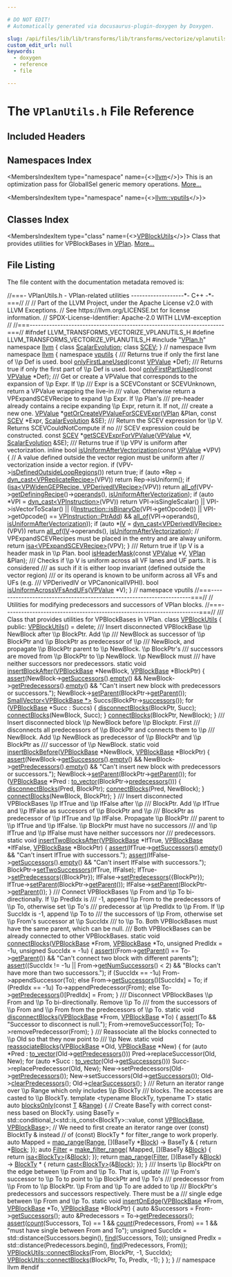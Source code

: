 ```yaml
---

# DO NOT EDIT!
# Automatically generated via docusaurus-plugin-doxygen by Doxygen.

slug: /api/files/lib/lib/transforms/lib/transforms/vectorize/vplanutils-h
custom_edit_url: null
keywords:
  - doxygen
  - reference
  - file

---
```





# The `VPlanUtils.h` File Reference

<DoxygenPage pluginConfig={pluginConfig}>



## Included Headers

<IncludesList>
<IncludesListItem
  filePath="VPlan.h"
  permalink="/docs/api/files/lib/lib/transforms/lib/transforms/vectorize/vplan-h"
  isLocal="true" />
</IncludesList>

## Namespaces Index

<MembersIndex>

<MembersIndexItem
  type="namespace"
  name={<><a href="/docs/api/namespaces/llvm">llvm</a></>}>
This is an optimization pass for GlobalISel generic memory operations. <a href="/docs/api/namespaces/llvm/#details">More...</a>
</MembersIndexItem>

<MembersIndexItem
  type="namespace"
  name={<><a href="/docs/api/namespaces/llvm/vputils">llvm::vputils</a></>}>
</MembersIndexItem>

</MembersIndex>

## Classes Index

<MembersIndex>

<MembersIndexItem
  type="class"
  name={<><a href="/docs/api/classes/llvm/vpblockutils">VPBlockUtils</a></>}>
Class that provides utilities for VPBlockBases in <a href="/docs/api/classes/llvm/vplan">VPlan</a>. <a href="/docs/api/classes/llvm/vpblockutils/#details">More...</a>
</MembersIndexItem>

</MembersIndex>


## File Listing

The file content with the documentation metadata removed is:

<ProgramListing>

<Link id="l00001" /><CodeLine lineNumber="1"><span class="doxyHighlightComment">//===- VPlanUtils.h - VPlan-related utilities -------------------&#42;- C++ -&#42;-===//</span></CodeLine>
<Link id="l00002" /><CodeLine lineNumber="2"><span class="doxyHighlightComment">//</span></CodeLine>
<Link id="l00003" /><CodeLine lineNumber="3"><span class="doxyHighlightComment">// Part of the LLVM Project, under the Apache License v2.0 with LLVM Exceptions.</span></CodeLine>
<Link id="l00004" /><CodeLine lineNumber="4"><span class="doxyHighlightComment">// See https://llvm.org/LICENSE.txt for license information.</span></CodeLine>
<Link id="l00005" /><CodeLine lineNumber="5"><span class="doxyHighlightComment">// SPDX-License-Identifier: Apache-2.0 WITH LLVM-exception</span></CodeLine>
<Link id="l00006" /><CodeLine lineNumber="6"><span class="doxyHighlightComment">//</span></CodeLine>
<Link id="l00007" /><CodeLine lineNumber="7"><span class="doxyHighlightComment">//===----------------------------------------------------------------------===//</span></CodeLine>
<Link id="l00008" /><CodeLine lineNumber="8"></CodeLine>
<Link id="l00009" /><CodeLine lineNumber="9"><span class="doxyHighlightPreprocessor">#ifndef LLVM&#95;TRANSFORMS&#95;VECTORIZE&#95;VPLANUTILS&#95;H</span></CodeLine>
<Link id="l00010" /><CodeLine lineNumber="10"><span class="doxyHighlightPreprocessor">#define LLVM&#95;TRANSFORMS&#95;VECTORIZE&#95;VPLANUTILS&#95;H</span></CodeLine>
<Link id="l00011" /><CodeLine lineNumber="11"></CodeLine>
<Link id="l00012" /><CodeLine lineNumber="12"><span class="doxyHighlightPreprocessor">#include &quot;<a href="/docs/api/files/lib/lib/transforms/lib/transforms/vectorize/vplan-h">VPlan.h</a>&quot;</span></CodeLine>
<Link id="l00013" /><CodeLine lineNumber="13"></CodeLine>
<Link id="l00014" /><CodeLine lineNumber="14"><span class="doxyHighlightKeyword">namespace </span><span class="doxyHighlight"><a href="/docs/api/namespaces/llvm">llvm</a> &#123;</span></CodeLine>
<Link id="l00015" /><CodeLine lineNumber="15"><span class="doxyHighlightKeyword">class </span><span class="doxyHighlight"><a href="/docs/api/classes/llvm/scalarevolution">ScalarEvolution</a>;</span></CodeLine>
<Link id="l00016" /><CodeLine lineNumber="16"><span class="doxyHighlightKeyword">class </span><span class="doxyHighlight"><a href="/docs/api/classes/llvm/scev">SCEV</a>;</span></CodeLine>
<Link id="l00017" /><CodeLine lineNumber="17"><span class="doxyHighlight">&#125; </span><span class="doxyHighlightComment">// namespace llvm</span></CodeLine>
<Link id="l00018" /><CodeLine lineNumber="18"></CodeLine>
<Link id="l00019" /><CodeLine lineNumber="19"><span class="doxyHighlightKeyword">namespace </span><span class="doxyHighlight"><a href="/docs/api/namespaces/llvm">llvm</a> &#123;</span></CodeLine>
<Link id="l00020" /><CodeLine lineNumber="20"></CodeLine>
<Link id="l00021" /><CodeLine lineNumber="21" lineLink="/docs/api/namespaces/llvm/vputils"><span class="doxyHighlightKeyword">namespace </span><span class="doxyHighlight"><a href="/docs/api/namespaces/llvm/vputils">vputils</a> &#123;</span></CodeLine>
<Link id="l00022" /><CodeLine lineNumber="22"><span class="doxyHighlightComment">/// Returns true if only the first lane of \\p Def is used.</span></CodeLine>
<Link id="l00023" /><CodeLine lineNumber="23"><span class="doxyHighlightKeywordType">bool</span><span class="doxyHighlight"> <a href="/docs/api/namespaces/llvm/vputils/#a5e3c306be8d629a994f3644765421d5f">onlyFirstLaneUsed</a>(</span><span class="doxyHighlightKeyword">const</span><span class="doxyHighlight"> <a href="/docs/api/classes/llvm/vpvalue">VPValue</a> &#42;Def);</span></CodeLine>
<Link id="l00024" /><CodeLine lineNumber="24"></CodeLine>
<Link id="l00025" /><CodeLine lineNumber="25"><span class="doxyHighlightComment">/// Returns true if only the first part of \\p Def is used.</span></CodeLine>
<Link id="l00026" /><CodeLine lineNumber="26"><span class="doxyHighlightKeywordType">bool</span><span class="doxyHighlight"> <a href="/docs/api/namespaces/llvm/vputils/#a513233e0bcf9aaf36f9672eff75514ea">onlyFirstPartUsed</a>(</span><span class="doxyHighlightKeyword">const</span><span class="doxyHighlight"> <a href="/docs/api/classes/llvm/vpvalue">VPValue</a> &#42;Def);</span></CodeLine>
<Link id="l00027" /><CodeLine lineNumber="27"></CodeLine>
<Link id="l00028" /><CodeLine lineNumber="28"><span class="doxyHighlightComment">/// Get or create a VPValue that corresponds to the expansion of \\p Expr. If \\p</span></CodeLine>
<Link id="l00029" /><CodeLine lineNumber="29"><span class="doxyHighlightComment">/// Expr is a SCEVConstant or SCEVUnknown, return a VPValue wrapping the live-in</span></CodeLine>
<Link id="l00030" /><CodeLine lineNumber="30"><span class="doxyHighlightComment">/// value. Otherwise return a VPExpandSCEVRecipe to expand \\p Expr. If \\p Plan&#39;s</span></CodeLine>
<Link id="l00031" /><CodeLine lineNumber="31"><span class="doxyHighlightComment">/// pre-header already contains a recipe expanding \\p Expr, return it. If not,</span></CodeLine>
<Link id="l00032" /><CodeLine lineNumber="32"><span class="doxyHighlightComment">/// create a new one.</span></CodeLine>
<Link id="l00033" /><CodeLine lineNumber="33"><span class="doxyHighlight"><a href="/docs/api/classes/llvm/vpvalue">VPValue</a> &#42;<a href="/docs/api/namespaces/llvm/vputils/#a064976a6c7458b10c24021b7334cec2a">getOrCreateVPValueForSCEVExpr</a>(<a href="/docs/api/classes/llvm/vplan">VPlan</a> &amp;Plan, </span><span class="doxyHighlightKeyword">const</span><span class="doxyHighlight"> <a href="/docs/api/classes/llvm/scev">SCEV</a> &#42;Expr,</span></CodeLine>
<Link id="l00034" /><CodeLine lineNumber="34"><span class="doxyHighlight">                                       <a href="/docs/api/classes/llvm/scalarevolution">ScalarEvolution</a> &amp;SE);</span></CodeLine>
<Link id="l00035" /><CodeLine lineNumber="35"></CodeLine>
<Link id="l00036" /><CodeLine lineNumber="36"><span class="doxyHighlightComment">/// Return the SCEV expression for \\p V. Returns SCEVCouldNotCompute if no</span></CodeLine>
<Link id="l00037" /><CodeLine lineNumber="37"><span class="doxyHighlightComment">/// SCEV expression could be constructed.</span></CodeLine>
<Link id="l00038" /><CodeLine lineNumber="38"><span class="doxyHighlightKeyword">const</span><span class="doxyHighlight"> <a href="/docs/api/classes/llvm/scev">SCEV</a> &#42;<a href="/docs/api/namespaces/llvm/vputils/#a5999b0390c92ee4af2544fe9772454bf">getSCEVExprForVPValue</a>(<a href="/docs/api/classes/llvm/vpvalue">VPValue</a> &#42;V, <a href="/docs/api/classes/llvm/scalarevolution">ScalarEvolution</a> &amp;SE);</span></CodeLine>
<Link id="l00039" /><CodeLine lineNumber="39"></CodeLine>
<Link id="l00040" /><CodeLine lineNumber="40"><span class="doxyHighlightComment">/// Returns true if \\p VPV is uniform after vectorization.</span></CodeLine>
<Link id="l00041" /><CodeLine lineNumber="41" lineLink="/docs/api/namespaces/llvm/vputils/#a002a77cdbc23293b8f7a8458ffd0f905"><span class="doxyHighlightKeyword">inline</span><span class="doxyHighlight"> </span><span class="doxyHighlightKeywordType">bool</span><span class="doxyHighlight"> <a href="/docs/api/namespaces/llvm/vputils/#a002a77cdbc23293b8f7a8458ffd0f905">isUniformAfterVectorization</a>(</span><span class="doxyHighlightKeyword">const</span><span class="doxyHighlight"> <a href="/docs/api/classes/llvm/vpvalue">VPValue</a> &#42;VPV) &#123;</span></CodeLine>
<Link id="l00042" /><CodeLine lineNumber="42"><span class="doxyHighlight">  </span><span class="doxyHighlightComment">// A value defined outside the vector region must be uniform after</span></CodeLine>
<Link id="l00043" /><CodeLine lineNumber="43"><span class="doxyHighlight">  </span><span class="doxyHighlightComment">// vectorization inside a vector region.</span></CodeLine>
<Link id="l00044" /><CodeLine lineNumber="44"><span class="doxyHighlight">  </span><span class="doxyHighlightKeywordFlow">if</span><span class="doxyHighlight"> (VPV-&gt;<a href="/docs/api/classes/llvm/vpvalue/#a26ee9845ed3014dd45095ff2493b51b6">isDefinedOutsideLoopRegions</a>())</span></CodeLine>
<Link id="l00045" /><CodeLine lineNumber="45"><span class="doxyHighlight">    </span><span class="doxyHighlightKeywordFlow">return</span><span class="doxyHighlight"> </span><span class="doxyHighlightKeyword">true</span><span class="doxyHighlight">;</span></CodeLine>
<Link id="l00046" /><CodeLine lineNumber="46"><span class="doxyHighlight">  </span><span class="doxyHighlightKeywordFlow">if</span><span class="doxyHighlight"> (</span><span class="doxyHighlightKeyword">auto</span><span class="doxyHighlight"> &#42;Rep = <a href="/docs/api/namespaces/llvm/#a22eeee01734061ac1b31ccd994c49eef">dyn&#95;cast&lt;VPReplicateRecipe&gt;</a>(VPV))</span></CodeLine>
<Link id="l00047" /><CodeLine lineNumber="47"><span class="doxyHighlight">    </span><span class="doxyHighlightKeywordFlow">return</span><span class="doxyHighlight"> Rep-&gt;isUniform();</span></CodeLine>
<Link id="l00048" /><CodeLine lineNumber="48"><span class="doxyHighlight">  </span><span class="doxyHighlightKeywordFlow">if</span><span class="doxyHighlight"> (<a href="/docs/api/namespaces/llvm/#a92ca992e52dddc420f4b069cae06dfbe">isa&lt;VPWidenGEPRecipe, VPDerivedIVRecipe&gt;</a>(VPV))</span></CodeLine>
<Link id="l00049" /><CodeLine lineNumber="49"><span class="doxyHighlight">    </span><span class="doxyHighlightKeywordFlow">return</span><span class="doxyHighlight"> <a href="/docs/api/namespaces/llvm/#a0d10fe510ced2849a8074fe81e5d04ce">all&#95;of</a>(VPV-&gt;<a href="/docs/api/classes/llvm/vpvalue/#a3be8d7833df422f3538ddb13af69bd70">getDefiningRecipe</a>()-&gt;<a href="/docs/api/classes/llvm/vpuser/#a11d83265a9e4ff6c6ecd3cf222ad0208">operands</a>(),</span></CodeLine>
<Link id="l00050" /><CodeLine lineNumber="50"><span class="doxyHighlight">                  <a href="/docs/api/namespaces/llvm/vputils/#a002a77cdbc23293b8f7a8458ffd0f905">isUniformAfterVectorization</a>);</span></CodeLine>
<Link id="l00051" /><CodeLine lineNumber="51"><span class="doxyHighlight">  </span><span class="doxyHighlightKeywordFlow">if</span><span class="doxyHighlight"> (</span><span class="doxyHighlightKeyword">auto</span><span class="doxyHighlight"> &#42;VPI = <a href="/docs/api/namespaces/llvm/#a22eeee01734061ac1b31ccd994c49eef">dyn&#95;cast&lt;VPInstruction&gt;</a>(VPV))</span></CodeLine>
<Link id="l00052" /><CodeLine lineNumber="52"><span class="doxyHighlight">    </span><span class="doxyHighlightKeywordFlow">return</span><span class="doxyHighlight"> VPI-&gt;isSingleScalar() || VPI-&gt;isVectorToScalar() ||</span></CodeLine>
<Link id="l00053" /><CodeLine lineNumber="53"><span class="doxyHighlight">           ((<a href="/docs/api/classes/llvm/instruction/#a5c88132322ca3f46f242f7c023a57010">Instruction::isBinaryOp</a>(VPI-&gt;getOpcode()) ||</span></CodeLine>
<Link id="l00054" /><CodeLine lineNumber="54"><span class="doxyHighlight">             VPI-&gt;getOpcode() == <a href="/docs/api/classes/llvm/vpinstruction/#a507f9482c01673384c0c203530dad6f2a055004cd2c472e5a3de6eb59c5f8d9f5">VPInstruction::PtrAdd</a>) &amp;&amp;</span></CodeLine>
<Link id="l00055" /><CodeLine lineNumber="55"><span class="doxyHighlight">            <a href="/docs/api/namespaces/llvm/#a0d10fe510ced2849a8074fe81e5d04ce">all&#95;of</a>(VPI-&gt;operands(), <a href="/docs/api/namespaces/llvm/vputils/#a002a77cdbc23293b8f7a8458ffd0f905">isUniformAfterVectorization</a>));</span></CodeLine>
<Link id="l00056" /><CodeLine lineNumber="56"><span class="doxyHighlight">  </span><span class="doxyHighlightKeywordFlow">if</span><span class="doxyHighlight"> (</span><span class="doxyHighlightKeyword">auto</span><span class="doxyHighlight"> &#42;<a href="/docs/api/files/lib/lib/support/lib/support/blake3/blake3-impl-h/#a78823051d1dad34b9b3d8120112e674d">IV</a> = <a href="/docs/api/namespaces/llvm/#a22eeee01734061ac1b31ccd994c49eef">dyn&#95;cast&lt;VPDerivedIVRecipe&gt;</a>(VPV))</span></CodeLine>
<Link id="l00057" /><CodeLine lineNumber="57"><span class="doxyHighlight">    </span><span class="doxyHighlightKeywordFlow">return</span><span class="doxyHighlight"> <a href="/docs/api/namespaces/llvm/#a0d10fe510ced2849a8074fe81e5d04ce">all&#95;of</a>(<a href="/docs/api/files/lib/lib/support/lib/support/blake3/blake3-impl-h/#a78823051d1dad34b9b3d8120112e674d">IV</a>-&gt;operands(), <a href="/docs/api/namespaces/llvm/vputils/#a002a77cdbc23293b8f7a8458ffd0f905">isUniformAfterVectorization</a>);</span></CodeLine>
<Link id="l00058" /><CodeLine lineNumber="58"></CodeLine>
<Link id="l00059" /><CodeLine lineNumber="59"><span class="doxyHighlight">  </span><span class="doxyHighlightComment">// VPExpandSCEVRecipes must be placed in the entry and are alway uniform.</span></CodeLine>
<Link id="l00060" /><CodeLine lineNumber="60"><span class="doxyHighlight">  </span><span class="doxyHighlightKeywordFlow">return</span><span class="doxyHighlight"> <a href="/docs/api/namespaces/llvm/#a92ca992e52dddc420f4b069cae06dfbe">isa&lt;VPExpandSCEVRecipe&gt;</a>(VPV);</span></CodeLine>
<Link id="l00061" /><CodeLine lineNumber="61"><span class="doxyHighlight">&#125;</span></CodeLine>
<Link id="l00062" /><CodeLine lineNumber="62"></CodeLine>
<Link id="l00063" /><CodeLine lineNumber="63"><span class="doxyHighlightComment">/// Return true if \\p V is a header mask in \\p Plan.</span></CodeLine>
<Link id="l00064" /><CodeLine lineNumber="64"><span class="doxyHighlightKeywordType">bool</span><span class="doxyHighlight"> <a href="/docs/api/namespaces/llvm/vputils/#a96c706ef30193e00ac057bf24cf5719d">isHeaderMask</a>(</span><span class="doxyHighlightKeyword">const</span><span class="doxyHighlight"> <a href="/docs/api/classes/llvm/vpvalue">VPValue</a> &#42;V, <a href="/docs/api/classes/llvm/vplan">VPlan</a> &amp;Plan);</span></CodeLine>
<Link id="l00065" /><CodeLine lineNumber="65"></CodeLine>
<Link id="l00066" /><CodeLine lineNumber="66"><span class="doxyHighlightComment">/// Checks if \\p V is uniform across all VF lanes and UF parts. It is considered</span></CodeLine>
<Link id="l00067" /><CodeLine lineNumber="67"><span class="doxyHighlightComment">/// as such if it is either loop invariant (defined outside the vector region)</span></CodeLine>
<Link id="l00068" /><CodeLine lineNumber="68"><span class="doxyHighlightComment">/// or its operand is known to be uniform across all VFs and UFs (e.g.</span></CodeLine>
<Link id="l00069" /><CodeLine lineNumber="69"><span class="doxyHighlightComment">/// VPDerivedIV or VPCanonicalIVPHI).</span></CodeLine>
<Link id="l00070" /><CodeLine lineNumber="70"><span class="doxyHighlightKeywordType">bool</span><span class="doxyHighlight"> <a href="/docs/api/namespaces/llvm/vputils/#a0c663bf15e8398176f591270e7676f96">isUniformAcrossVFsAndUFs</a>(<a href="/docs/api/classes/llvm/vpvalue">VPValue</a> &#42;V);</span></CodeLine>
<Link id="l00071" /><CodeLine lineNumber="71"></CodeLine>
<Link id="l00072" /><CodeLine lineNumber="72"><span class="doxyHighlight">&#125; </span><span class="doxyHighlightComment">// namespace vputils</span></CodeLine>
<Link id="l00073" /><CodeLine lineNumber="73"></CodeLine>
<Link id="l00074" /><CodeLine lineNumber="74"><span class="doxyHighlightComment">//===----------------------------------------------------------------------===//</span></CodeLine>
<Link id="l00075" /><CodeLine lineNumber="75"><span class="doxyHighlightComment">// Utilities for modifying predecessors and successors of VPlan blocks.</span></CodeLine>
<Link id="l00076" /><CodeLine lineNumber="76"><span class="doxyHighlightComment">//===----------------------------------------------------------------------===//</span></CodeLine>
<Link id="l00077" /><CodeLine lineNumber="77"></CodeLine>
<Link id="l00078" /><CodeLine lineNumber="78"><span class="doxyHighlightComment">/// Class that provides utilities for VPBlockBases in VPlan.</span></CodeLine>
<Link id="l00079" /><CodeLine lineNumber="79" lineLink="/docs/api/classes/llvm/vpblockutils"><span class="doxyHighlightKeyword">class </span><span class="doxyHighlight"><a href="/docs/api/classes/llvm/vpblockutils/#a81c27f63ab4ba0164e96dbe8dd91b681">VPBlockUtils</a> &#123;</span></CodeLine>
<Link id="l00080" /><CodeLine lineNumber="80"><span class="doxyHighlightKeyword">public</span><span class="doxyHighlight">:</span></CodeLine>
<Link id="l00081" /><CodeLine lineNumber="81" lineLink="/docs/api/classes/llvm/vpblockutils/#a81c27f63ab4ba0164e96dbe8dd91b681"><span class="doxyHighlight">  <a href="/docs/api/classes/llvm/vpblockutils/#a81c27f63ab4ba0164e96dbe8dd91b681">VPBlockUtils</a>() = </span><span class="doxyHighlightKeyword">delete</span><span class="doxyHighlight">;</span></CodeLine>
<Link id="l00082" /><CodeLine lineNumber="82"></CodeLine>
<Link id="l00083" /><CodeLine lineNumber="83"><span class="doxyHighlightComment">  /// Insert disconnected VPBlockBase \\p NewBlock after \\p BlockPtr. Add \\p</span></CodeLine>
<Link id="l00084" /><CodeLine lineNumber="84"><span class="doxyHighlightComment">  /// NewBlock as successor of \\p BlockPtr and \\p BlockPtr as predecessor of \\p</span></CodeLine>
<Link id="l00085" /><CodeLine lineNumber="85"><span class="doxyHighlightComment">  /// NewBlock, and propagate \\p BlockPtr parent to \\p NewBlock. \\p BlockPtr&#39;s</span></CodeLine>
<Link id="l00086" /><CodeLine lineNumber="86"><span class="doxyHighlightComment">  /// successors are moved from \\p BlockPtr to \\p NewBlock. \\p NewBlock must</span></CodeLine>
<Link id="l00087" /><CodeLine lineNumber="87"><span class="doxyHighlightComment">  /// have neither successors nor predecessors.</span></CodeLine>
<Link id="l00088" /><CodeLine lineNumber="88" lineLink="/docs/api/classes/llvm/vpblockutils/#a1f625b90be26a131061ab1e43740cc81"><span class="doxyHighlight">  </span><span class="doxyHighlightKeyword">static</span><span class="doxyHighlight"> </span><span class="doxyHighlightKeywordType">void</span><span class="doxyHighlight"> <a href="/docs/api/classes/llvm/vpblockutils/#a1f625b90be26a131061ab1e43740cc81">insertBlockAfter</a>(<a href="/docs/api/classes/llvm/vpblockbase">VPBlockBase</a> &#42;NewBlock, <a href="/docs/api/classes/llvm/vpblockbase">VPBlockBase</a> &#42;BlockPtr) &#123;</span></CodeLine>
<Link id="l00089" /><CodeLine lineNumber="89"><span class="doxyHighlight">    <a href="/docs/api/files/lib/lib/target/lib/target/amdgpu/silowercontrolflow-cpp/#a4868c5d81c5ccc98c47aeab6244346a0">assert</a>(NewBlock-&gt;<a href="/docs/api/classes/llvm/vpblockbase/#aeccf6a036968755c6d86e2d2bb17673a">getSuccessors</a>().<a href="/docs/api/classes/llvm/smallvectortemplatecommon/#ad9a3c7bc26b130377bbafc170b5f88a2">empty</a>() &amp;&amp;</span></CodeLine>
<Link id="l00090" /><CodeLine lineNumber="90"><span class="doxyHighlight">           NewBlock-&gt;<a href="/docs/api/classes/llvm/vpblockbase/#a73370de0db181ec55a9ad0b7a3a78a88">getPredecessors</a>().<a href="/docs/api/classes/llvm/smallvectortemplatecommon/#ad9a3c7bc26b130377bbafc170b5f88a2">empty</a>() &amp;&amp;</span></CodeLine>
<Link id="l00091" /><CodeLine lineNumber="91"><span class="doxyHighlight">           </span><span class="doxyHighlightStringLiteral">&quot;Can&#39;t insert new block with predecessors or successors.&quot;</span><span class="doxyHighlight">);</span></CodeLine>
<Link id="l00092" /><CodeLine lineNumber="92"><span class="doxyHighlight">    NewBlock-&gt;<a href="/docs/api/classes/llvm/vpblockbase/#ae2be49bdbbda0aeadd51549f4b88c839">setParent</a>(BlockPtr-&gt;<a href="/docs/api/classes/llvm/vpblockbase/#a09de70cbaf2f15aa3b0697b5f378cc9d">getParent</a>());</span></CodeLine>
<Link id="l00093" /><CodeLine lineNumber="93"><span class="doxyHighlight">    <a href="/docs/api/classes/llvm/smallvector">SmallVector&lt;VPBlockBase &#42;&gt;</a> Succs(BlockPtr-&gt;<a href="/docs/api/classes/llvm/vpblockbase/#a37b8fb6b951d671365edaae4b68a2666">successors</a>());</span></CodeLine>
<Link id="l00094" /><CodeLine lineNumber="94"><span class="doxyHighlight">    </span><span class="doxyHighlightKeywordFlow">for</span><span class="doxyHighlight"> (<a href="/docs/api/classes/llvm/vpblockbase">VPBlockBase</a> &#42;Succ : Succs) &#123;</span></CodeLine>
<Link id="l00095" /><CodeLine lineNumber="95"><span class="doxyHighlight">      <a href="/docs/api/classes/llvm/vpblockutils/#a61f1451694a3638db85170c7f55d5581">disconnectBlocks</a>(BlockPtr, Succ);</span></CodeLine>
<Link id="l00096" /><CodeLine lineNumber="96"><span class="doxyHighlight">      <a href="/docs/api/classes/llvm/vpblockutils/#a40bc7fec35d7093efcdbadf566d6b5ee">connectBlocks</a>(NewBlock, Succ);</span></CodeLine>
<Link id="l00097" /><CodeLine lineNumber="97"><span class="doxyHighlight">    &#125;</span></CodeLine>
<Link id="l00098" /><CodeLine lineNumber="98"><span class="doxyHighlight">    <a href="/docs/api/classes/llvm/vpblockutils/#a40bc7fec35d7093efcdbadf566d6b5ee">connectBlocks</a>(BlockPtr, NewBlock);</span></CodeLine>
<Link id="l00099" /><CodeLine lineNumber="99"><span class="doxyHighlight">  &#125;</span></CodeLine>
<Link id="l00100" /><CodeLine lineNumber="100"></CodeLine>
<Link id="l00101" /><CodeLine lineNumber="101"><span class="doxyHighlightComment">  /// Insert disconnected block \\p NewBlock before \\p Blockptr. First</span></CodeLine>
<Link id="l00102" /><CodeLine lineNumber="102"><span class="doxyHighlightComment">  /// disconnects all predecessors of \\p BlockPtr and connects them to \\p</span></CodeLine>
<Link id="l00103" /><CodeLine lineNumber="103"><span class="doxyHighlightComment">  /// NewBlock. Add \\p NewBlock as predecessor of \\p BlockPtr and \\p BlockPtr as</span></CodeLine>
<Link id="l00104" /><CodeLine lineNumber="104"><span class="doxyHighlightComment">  /// successor of \\p NewBlock.</span></CodeLine>
<Link id="l00105" /><CodeLine lineNumber="105" lineLink="/docs/api/classes/llvm/vpblockutils/#a69d51be488551c2983a022bb98494901"><span class="doxyHighlight">  </span><span class="doxyHighlightKeyword">static</span><span class="doxyHighlight"> </span><span class="doxyHighlightKeywordType">void</span><span class="doxyHighlight"> <a href="/docs/api/classes/llvm/vpblockutils/#a69d51be488551c2983a022bb98494901">insertBlockBefore</a>(<a href="/docs/api/classes/llvm/vpblockbase">VPBlockBase</a> &#42;NewBlock, <a href="/docs/api/classes/llvm/vpblockbase">VPBlockBase</a> &#42;BlockPtr) &#123;</span></CodeLine>
<Link id="l00106" /><CodeLine lineNumber="106"><span class="doxyHighlight">    <a href="/docs/api/files/lib/lib/target/lib/target/amdgpu/silowercontrolflow-cpp/#a4868c5d81c5ccc98c47aeab6244346a0">assert</a>(NewBlock-&gt;<a href="/docs/api/classes/llvm/vpblockbase/#aeccf6a036968755c6d86e2d2bb17673a">getSuccessors</a>().<a href="/docs/api/classes/llvm/smallvectortemplatecommon/#ad9a3c7bc26b130377bbafc170b5f88a2">empty</a>() &amp;&amp;</span></CodeLine>
<Link id="l00107" /><CodeLine lineNumber="107"><span class="doxyHighlight">           NewBlock-&gt;<a href="/docs/api/classes/llvm/vpblockbase/#a73370de0db181ec55a9ad0b7a3a78a88">getPredecessors</a>().<a href="/docs/api/classes/llvm/smallvectortemplatecommon/#ad9a3c7bc26b130377bbafc170b5f88a2">empty</a>() &amp;&amp;</span></CodeLine>
<Link id="l00108" /><CodeLine lineNumber="108"><span class="doxyHighlight">           </span><span class="doxyHighlightStringLiteral">&quot;Can&#39;t insert new block with predecessors or successors.&quot;</span><span class="doxyHighlight">);</span></CodeLine>
<Link id="l00109" /><CodeLine lineNumber="109"><span class="doxyHighlight">    NewBlock-&gt;<a href="/docs/api/classes/llvm/vpblockbase/#ae2be49bdbbda0aeadd51549f4b88c839">setParent</a>(BlockPtr-&gt;<a href="/docs/api/classes/llvm/vpblockbase/#a09de70cbaf2f15aa3b0697b5f378cc9d">getParent</a>());</span></CodeLine>
<Link id="l00110" /><CodeLine lineNumber="110"><span class="doxyHighlight">    </span><span class="doxyHighlightKeywordFlow">for</span><span class="doxyHighlight"> (<a href="/docs/api/classes/llvm/vpblockbase">VPBlockBase</a> &#42;Pred : <a href="/docs/api/namespaces/llvm/#a886094eaed7ce32029ea52a641142b88">to&#95;vector</a>(BlockPtr-&gt;<a href="/docs/api/classes/llvm/vpblockbase/#a2526abff3e6d88edde3f67cc61842e74">predecessors</a>())) &#123;</span></CodeLine>
<Link id="l00111" /><CodeLine lineNumber="111"><span class="doxyHighlight">      <a href="/docs/api/classes/llvm/vpblockutils/#a61f1451694a3638db85170c7f55d5581">disconnectBlocks</a>(Pred, BlockPtr);</span></CodeLine>
<Link id="l00112" /><CodeLine lineNumber="112"><span class="doxyHighlight">      <a href="/docs/api/classes/llvm/vpblockutils/#a40bc7fec35d7093efcdbadf566d6b5ee">connectBlocks</a>(Pred, NewBlock);</span></CodeLine>
<Link id="l00113" /><CodeLine lineNumber="113"><span class="doxyHighlight">    &#125;</span></CodeLine>
<Link id="l00114" /><CodeLine lineNumber="114"><span class="doxyHighlight">    <a href="/docs/api/classes/llvm/vpblockutils/#a40bc7fec35d7093efcdbadf566d6b5ee">connectBlocks</a>(NewBlock, BlockPtr);</span></CodeLine>
<Link id="l00115" /><CodeLine lineNumber="115"><span class="doxyHighlight">  &#125;</span></CodeLine>
<Link id="l00116" /><CodeLine lineNumber="116"></CodeLine>
<Link id="l00117" /><CodeLine lineNumber="117"><span class="doxyHighlightComment">  /// Insert disconnected VPBlockBases \\p IfTrue and \\p IfFalse after \\p</span></CodeLine>
<Link id="l00118" /><CodeLine lineNumber="118"><span class="doxyHighlightComment">  /// BlockPtr. Add \\p IfTrue and \\p IfFalse as succesors of \\p BlockPtr and \\p</span></CodeLine>
<Link id="l00119" /><CodeLine lineNumber="119"><span class="doxyHighlightComment">  /// BlockPtr as predecessor of \\p IfTrue and \\p IfFalse. Propagate \\p BlockPtr</span></CodeLine>
<Link id="l00120" /><CodeLine lineNumber="120"><span class="doxyHighlightComment">  /// parent to \\p IfTrue and \\p IfFalse. \\p BlockPtr must have no successors</span></CodeLine>
<Link id="l00121" /><CodeLine lineNumber="121"><span class="doxyHighlightComment">  /// and \\p IfTrue and \\p IfFalse must have neither successors nor</span></CodeLine>
<Link id="l00122" /><CodeLine lineNumber="122"><span class="doxyHighlightComment">  /// predecessors.</span></CodeLine>
<Link id="l00123" /><CodeLine lineNumber="123" lineLink="/docs/api/classes/llvm/vpblockutils/#a3a43b6445802190031bda62347e97453"><span class="doxyHighlight">  </span><span class="doxyHighlightKeyword">static</span><span class="doxyHighlight"> </span><span class="doxyHighlightKeywordType">void</span><span class="doxyHighlight"> <a href="/docs/api/classes/llvm/vpblockutils/#a3a43b6445802190031bda62347e97453">insertTwoBlocksAfter</a>(<a href="/docs/api/classes/llvm/vpblockbase">VPBlockBase</a> &#42;IfTrue, <a href="/docs/api/classes/llvm/vpblockbase">VPBlockBase</a> &#42;IfFalse,</span></CodeLine>
<Link id="l00124" /><CodeLine lineNumber="124"><span class="doxyHighlight">                                   <a href="/docs/api/classes/llvm/vpblockbase">VPBlockBase</a> &#42;BlockPtr) &#123;</span></CodeLine>
<Link id="l00125" /><CodeLine lineNumber="125"><span class="doxyHighlight">    <a href="/docs/api/files/lib/lib/target/lib/target/amdgpu/silowercontrolflow-cpp/#a4868c5d81c5ccc98c47aeab6244346a0">assert</a>(IfTrue-&gt;<a href="/docs/api/classes/llvm/vpblockbase/#aeccf6a036968755c6d86e2d2bb17673a">getSuccessors</a>().<a href="/docs/api/classes/llvm/smallvectortemplatecommon/#ad9a3c7bc26b130377bbafc170b5f88a2">empty</a>() &amp;&amp;</span></CodeLine>
<Link id="l00126" /><CodeLine lineNumber="126"><span class="doxyHighlight">           </span><span class="doxyHighlightStringLiteral">&quot;Can&#39;t insert IfTrue with successors.&quot;</span><span class="doxyHighlight">);</span></CodeLine>
<Link id="l00127" /><CodeLine lineNumber="127"><span class="doxyHighlight">    <a href="/docs/api/files/lib/lib/target/lib/target/amdgpu/silowercontrolflow-cpp/#a4868c5d81c5ccc98c47aeab6244346a0">assert</a>(IfFalse-&gt;<a href="/docs/api/classes/llvm/vpblockbase/#aeccf6a036968755c6d86e2d2bb17673a">getSuccessors</a>().<a href="/docs/api/classes/llvm/smallvectortemplatecommon/#ad9a3c7bc26b130377bbafc170b5f88a2">empty</a>() &amp;&amp;</span></CodeLine>
<Link id="l00128" /><CodeLine lineNumber="128"><span class="doxyHighlight">           </span><span class="doxyHighlightStringLiteral">&quot;Can&#39;t insert IfFalse with successors.&quot;</span><span class="doxyHighlight">);</span></CodeLine>
<Link id="l00129" /><CodeLine lineNumber="129"><span class="doxyHighlight">    BlockPtr-&gt;<a href="/docs/api/classes/llvm/vpblockbase/#aa13d3b4d460075f3bb6a6eeb6a5e9bd7">setTwoSuccessors</a>(IfTrue, IfFalse);</span></CodeLine>
<Link id="l00130" /><CodeLine lineNumber="130"><span class="doxyHighlight">    IfTrue-&gt;<a href="/docs/api/classes/llvm/vpblockbase/#a6a02d7faad162c3e17d0c522d032320b">setPredecessors</a>(&#123;BlockPtr&#125;);</span></CodeLine>
<Link id="l00131" /><CodeLine lineNumber="131"><span class="doxyHighlight">    IfFalse-&gt;<a href="/docs/api/classes/llvm/vpblockbase/#a6a02d7faad162c3e17d0c522d032320b">setPredecessors</a>(&#123;BlockPtr&#125;);</span></CodeLine>
<Link id="l00132" /><CodeLine lineNumber="132"><span class="doxyHighlight">    IfTrue-&gt;<a href="/docs/api/classes/llvm/vpblockbase/#ae2be49bdbbda0aeadd51549f4b88c839">setParent</a>(BlockPtr-&gt;<a href="/docs/api/classes/llvm/vpblockbase/#a09de70cbaf2f15aa3b0697b5f378cc9d">getParent</a>());</span></CodeLine>
<Link id="l00133" /><CodeLine lineNumber="133"><span class="doxyHighlight">    IfFalse-&gt;<a href="/docs/api/classes/llvm/vpblockbase/#ae2be49bdbbda0aeadd51549f4b88c839">setParent</a>(BlockPtr-&gt;<a href="/docs/api/classes/llvm/vpblockbase/#a09de70cbaf2f15aa3b0697b5f378cc9d">getParent</a>());</span></CodeLine>
<Link id="l00134" /><CodeLine lineNumber="134"><span class="doxyHighlight">  &#125;</span></CodeLine>
<Link id="l00135" /><CodeLine lineNumber="135"></CodeLine>
<Link id="l00136" /><CodeLine lineNumber="136"><span class="doxyHighlightComment">  /// Connect VPBlockBases \\p From and \\p To bi-directionally. If \\p PredIdx is</span></CodeLine>
<Link id="l00137" /><CodeLine lineNumber="137"><span class="doxyHighlightComment">  /// -1, append \\p From to the predecessors of \\p To, otherwise set \\p To&#39;s</span></CodeLine>
<Link id="l00138" /><CodeLine lineNumber="138"><span class="doxyHighlightComment">  /// predecessor at \\p PredIdx to \\p From. If \\p SuccIdx is -1, append \\p To to</span></CodeLine>
<Link id="l00139" /><CodeLine lineNumber="139"><span class="doxyHighlightComment">  /// the successors of \\p From, otherwise set \\p From&#39;s successor at \\p SuccIdx</span></CodeLine>
<Link id="l00140" /><CodeLine lineNumber="140"><span class="doxyHighlightComment">  /// to \\p To. Both VPBlockBases must have the same parent, which can be null.</span></CodeLine>
<Link id="l00141" /><CodeLine lineNumber="141"><span class="doxyHighlightComment">  /// Both VPBlockBases can be already connected to other VPBlockBases.</span></CodeLine>
<Link id="l00142" /><CodeLine lineNumber="142" lineLink="/docs/api/classes/llvm/vpblockutils/#a40bc7fec35d7093efcdbadf566d6b5ee"><span class="doxyHighlight">  </span><span class="doxyHighlightKeyword">static</span><span class="doxyHighlight"> </span><span class="doxyHighlightKeywordType">void</span><span class="doxyHighlight"> <a href="/docs/api/classes/llvm/vpblockutils/#a40bc7fec35d7093efcdbadf566d6b5ee">connectBlocks</a>(<a href="/docs/api/classes/llvm/vpblockbase">VPBlockBase</a> &#42;From, <a href="/docs/api/classes/llvm/vpblockbase">VPBlockBase</a> &#42;To,</span></CodeLine>
<Link id="l00143" /><CodeLine lineNumber="143"><span class="doxyHighlight">                            </span><span class="doxyHighlightKeywordType">unsigned</span><span class="doxyHighlight"> PredIdx = -1u, </span><span class="doxyHighlightKeywordType">unsigned</span><span class="doxyHighlight"> SuccIdx = -1u) &#123;</span></CodeLine>
<Link id="l00144" /><CodeLine lineNumber="144"><span class="doxyHighlight">    <a href="/docs/api/files/lib/lib/target/lib/target/amdgpu/silowercontrolflow-cpp/#a4868c5d81c5ccc98c47aeab6244346a0">assert</a>((From-&gt;<a href="/docs/api/classes/llvm/vpblockbase/#a09de70cbaf2f15aa3b0697b5f378cc9d">getParent</a>() == To-&gt;<a href="/docs/api/classes/llvm/vpblockbase/#a09de70cbaf2f15aa3b0697b5f378cc9d">getParent</a>()) &amp;&amp;</span></CodeLine>
<Link id="l00145" /><CodeLine lineNumber="145"><span class="doxyHighlight">           </span><span class="doxyHighlightStringLiteral">&quot;Can&#39;t connect two block with different parents&quot;</span><span class="doxyHighlight">);</span></CodeLine>
<Link id="l00146" /><CodeLine lineNumber="146"><span class="doxyHighlight">    <a href="/docs/api/files/lib/lib/target/lib/target/amdgpu/silowercontrolflow-cpp/#a4868c5d81c5ccc98c47aeab6244346a0">assert</a>((SuccIdx != -1u || From-&gt;<a href="/docs/api/classes/llvm/vpblockbase/#a2c13ffed8c55e1b8dd38fedc7e71e7a8">getNumSuccessors</a>() &lt; 2) &amp;&amp;</span></CodeLine>
<Link id="l00147" /><CodeLine lineNumber="147"><span class="doxyHighlight">           </span><span class="doxyHighlightStringLiteral">&quot;Blocks can&#39;t have more than two successors.&quot;</span><span class="doxyHighlight">);</span></CodeLine>
<Link id="l00148" /><CodeLine lineNumber="148"><span class="doxyHighlight">    </span><span class="doxyHighlightKeywordFlow">if</span><span class="doxyHighlight"> (SuccIdx == -1u)</span></CodeLine>
<Link id="l00149" /><CodeLine lineNumber="149"><span class="doxyHighlight">      From-&gt;appendSuccessor(To);</span></CodeLine>
<Link id="l00150" /><CodeLine lineNumber="150"><span class="doxyHighlight">    </span><span class="doxyHighlightKeywordFlow">else</span></CodeLine>
<Link id="l00151" /><CodeLine lineNumber="151"><span class="doxyHighlight">      From-&gt;<a href="/docs/api/classes/llvm/vpblockbase/#aeccf6a036968755c6d86e2d2bb17673a">getSuccessors</a>()&#91;SuccIdx&#93; = To;</span></CodeLine>
<Link id="l00152" /><CodeLine lineNumber="152"></CodeLine>
<Link id="l00153" /><CodeLine lineNumber="153"><span class="doxyHighlight">    </span><span class="doxyHighlightKeywordFlow">if</span><span class="doxyHighlight"> (PredIdx == -1u)</span></CodeLine>
<Link id="l00154" /><CodeLine lineNumber="154"><span class="doxyHighlight">      To-&gt;appendPredecessor(From);</span></CodeLine>
<Link id="l00155" /><CodeLine lineNumber="155"><span class="doxyHighlight">    </span><span class="doxyHighlightKeywordFlow">else</span></CodeLine>
<Link id="l00156" /><CodeLine lineNumber="156"><span class="doxyHighlight">      To-&gt;<a href="/docs/api/classes/llvm/vpblockbase/#a73370de0db181ec55a9ad0b7a3a78a88">getPredecessors</a>()&#91;PredIdx&#93; = From;</span></CodeLine>
<Link id="l00157" /><CodeLine lineNumber="157"><span class="doxyHighlight">  &#125;</span></CodeLine>
<Link id="l00158" /><CodeLine lineNumber="158"></CodeLine>
<Link id="l00159" /><CodeLine lineNumber="159"><span class="doxyHighlightComment">  /// Disconnect VPBlockBases \\p From and \\p To bi-directionally. Remove \\p To</span></CodeLine>
<Link id="l00160" /><CodeLine lineNumber="160"><span class="doxyHighlightComment">  /// from the successors of \\p From and \\p From from the predecessors of \\p To.</span></CodeLine>
<Link id="l00161" /><CodeLine lineNumber="161" lineLink="/docs/api/classes/llvm/vpblockutils/#a61f1451694a3638db85170c7f55d5581"><span class="doxyHighlight">  </span><span class="doxyHighlightKeyword">static</span><span class="doxyHighlight"> </span><span class="doxyHighlightKeywordType">void</span><span class="doxyHighlight"> <a href="/docs/api/classes/llvm/vpblockutils/#a61f1451694a3638db85170c7f55d5581">disconnectBlocks</a>(<a href="/docs/api/classes/llvm/vpblockbase">VPBlockBase</a> &#42;From, <a href="/docs/api/classes/llvm/vpblockbase">VPBlockBase</a> &#42;To) &#123;</span></CodeLine>
<Link id="l00162" /><CodeLine lineNumber="162"><span class="doxyHighlight">    <a href="/docs/api/files/lib/lib/target/lib/target/amdgpu/silowercontrolflow-cpp/#a4868c5d81c5ccc98c47aeab6244346a0">assert</a>(To &amp;&amp; </span><span class="doxyHighlightStringLiteral">&quot;Successor to disconnect is null.&quot;</span><span class="doxyHighlight">);</span></CodeLine>
<Link id="l00163" /><CodeLine lineNumber="163"><span class="doxyHighlight">    From-&gt;removeSuccessor(To);</span></CodeLine>
<Link id="l00164" /><CodeLine lineNumber="164"><span class="doxyHighlight">    To-&gt;removePredecessor(From);</span></CodeLine>
<Link id="l00165" /><CodeLine lineNumber="165"><span class="doxyHighlight">  &#125;</span></CodeLine>
<Link id="l00166" /><CodeLine lineNumber="166"></CodeLine>
<Link id="l00167" /><CodeLine lineNumber="167"><span class="doxyHighlightComment">  /// Reassociate all the blocks connected to \\p Old so that they now point to</span></CodeLine>
<Link id="l00168" /><CodeLine lineNumber="168"><span class="doxyHighlightComment">  /// \\p New.</span></CodeLine>
<Link id="l00169" /><CodeLine lineNumber="169" lineLink="/docs/api/classes/llvm/vpblockutils/#a63345282cd67ea46202fb33523be1408"><span class="doxyHighlight">  </span><span class="doxyHighlightKeyword">static</span><span class="doxyHighlight"> </span><span class="doxyHighlightKeywordType">void</span><span class="doxyHighlight"> <a href="/docs/api/classes/llvm/vpblockutils/#a63345282cd67ea46202fb33523be1408">reassociateBlocks</a>(<a href="/docs/api/classes/llvm/vpblockbase">VPBlockBase</a> &#42;Old, <a href="/docs/api/classes/llvm/vpblockbase">VPBlockBase</a> &#42;New) &#123;</span></CodeLine>
<Link id="l00170" /><CodeLine lineNumber="170"><span class="doxyHighlight">    </span><span class="doxyHighlightKeywordFlow">for</span><span class="doxyHighlight"> (</span><span class="doxyHighlightKeyword">auto</span><span class="doxyHighlight"> &#42;Pred : <a href="/docs/api/namespaces/llvm/#a886094eaed7ce32029ea52a641142b88">to&#95;vector</a>(Old-&gt;<a href="/docs/api/classes/llvm/vpblockbase/#a73370de0db181ec55a9ad0b7a3a78a88">getPredecessors</a>()))</span></CodeLine>
<Link id="l00171" /><CodeLine lineNumber="171"><span class="doxyHighlight">      Pred-&gt;replaceSuccessor(Old, New);</span></CodeLine>
<Link id="l00172" /><CodeLine lineNumber="172"><span class="doxyHighlight">    </span><span class="doxyHighlightKeywordFlow">for</span><span class="doxyHighlight"> (</span><span class="doxyHighlightKeyword">auto</span><span class="doxyHighlight"> &#42;Succ : <a href="/docs/api/namespaces/llvm/#a886094eaed7ce32029ea52a641142b88">to&#95;vector</a>(Old-&gt;<a href="/docs/api/classes/llvm/vpblockbase/#aeccf6a036968755c6d86e2d2bb17673a">getSuccessors</a>()))</span></CodeLine>
<Link id="l00173" /><CodeLine lineNumber="173"><span class="doxyHighlight">      Succ-&gt;replacePredecessor(Old, New);</span></CodeLine>
<Link id="l00174" /><CodeLine lineNumber="174"><span class="doxyHighlight">    New-&gt;setPredecessors(Old-&gt;<a href="/docs/api/classes/llvm/vpblockbase/#a73370de0db181ec55a9ad0b7a3a78a88">getPredecessors</a>());</span></CodeLine>
<Link id="l00175" /><CodeLine lineNumber="175"><span class="doxyHighlight">    New-&gt;setSuccessors(Old-&gt;<a href="/docs/api/classes/llvm/vpblockbase/#aeccf6a036968755c6d86e2d2bb17673a">getSuccessors</a>());</span></CodeLine>
<Link id="l00176" /><CodeLine lineNumber="176"><span class="doxyHighlight">    Old-&gt;<a href="/docs/api/classes/llvm/vpblockbase/#abbad647e343d37f18c1bb642fa424c76">clearPredecessors</a>();</span></CodeLine>
<Link id="l00177" /><CodeLine lineNumber="177"><span class="doxyHighlight">    Old-&gt;<a href="/docs/api/classes/llvm/vpblockbase/#a9e077642586377d67713ebfc26bceef3">clearSuccessors</a>();</span></CodeLine>
<Link id="l00178" /><CodeLine lineNumber="178"><span class="doxyHighlight">  &#125;</span></CodeLine>
<Link id="l00179" /><CodeLine lineNumber="179"></CodeLine>
<Link id="l00180" /><CodeLine lineNumber="180"><span class="doxyHighlightComment">  /// Return an iterator range over \\p Range which only includes \\p BlockTy</span></CodeLine>
<Link id="l00181" /><CodeLine lineNumber="181"><span class="doxyHighlightComment">  /// blocks. The accesses are casted to \\p BlockTy.</span></CodeLine>
<Link id="l00182" /><CodeLine lineNumber="182"><span class="doxyHighlight">  </span><span class="doxyHighlightKeyword">template</span><span class="doxyHighlight"> &lt;</span><span class="doxyHighlightKeyword">typename</span><span class="doxyHighlight"> BlockTy, </span><span class="doxyHighlightKeyword">typename</span><span class="doxyHighlight"> T&gt;</span></CodeLine>
<Link id="l00183" /><CodeLine lineNumber="183" lineLink="/docs/api/classes/llvm/vpblockutils/#a0360eea6cebcb1470f84b11f7ba51f16"><span class="doxyHighlight">  </span><span class="doxyHighlightKeyword">static</span><span class="doxyHighlight"> </span><span class="doxyHighlightKeyword">auto</span><span class="doxyHighlight"> <a href="/docs/api/classes/llvm/vpblockutils/#a0360eea6cebcb1470f84b11f7ba51f16">blocksOnly</a>(</span><span class="doxyHighlightKeyword">const</span><span class="doxyHighlight"> <a href="/docs/api/files/lib/lib/target/lib/target/mips/mips16isellowering-cpp/#a0acb682b8260ab1c60b918599864e2e5">T</a> &amp;<a href="/docs/api/files/lib/lib/target/lib/target/nvptx/nvvmintrrange-cpp/#a34bd74317e3f04bfc4318c2d1a470877">Range</a>) &#123;</span></CodeLine>
<Link id="l00184" /><CodeLine lineNumber="184"><span class="doxyHighlight">    </span><span class="doxyHighlightComment">// Create BaseTy with correct const-ness based on BlockTy.</span></CodeLine>
<Link id="l00185" /><CodeLine lineNumber="185"><span class="doxyHighlight">    </span><span class="doxyHighlightKeyword">using </span><span class="doxyHighlight">BaseTy = std::conditional&#95;t&lt;std::is&#95;const&lt;BlockTy&gt;::value,</span></CodeLine>
<Link id="l00186" /><CodeLine lineNumber="186"><span class="doxyHighlight">                                      </span><span class="doxyHighlightKeyword">const</span><span class="doxyHighlight"> <a href="/docs/api/classes/llvm/vpblockbase">VPBlockBase</a>, <a href="/docs/api/classes/llvm/vpblockbase">VPBlockBase</a>&gt;;</span></CodeLine>
<Link id="l00187" /><CodeLine lineNumber="187"></CodeLine>
<Link id="l00188" /><CodeLine lineNumber="188"><span class="doxyHighlight">    </span><span class="doxyHighlightComment">// We need to first create an iterator range over (const) BlocktTy &amp; instead</span></CodeLine>
<Link id="l00189" /><CodeLine lineNumber="189"><span class="doxyHighlight">    </span><span class="doxyHighlightComment">// of (const) BlockTy &#42; for filter&#95;range to work properly.</span></CodeLine>
<Link id="l00190" /><CodeLine lineNumber="190"><span class="doxyHighlight">    </span><span class="doxyHighlightKeyword">auto</span><span class="doxyHighlight"> Mapped =</span></CodeLine>
<Link id="l00191" /><CodeLine lineNumber="191"><span class="doxyHighlight">        <a href="/docs/api/namespaces/llvm/#a51c7cbd21e1104ee6841c18d7daa6edb">map&#95;range</a>(<a href="/docs/api/files/lib/lib/target/lib/target/nvptx/nvvmintrrange-cpp/#a34bd74317e3f04bfc4318c2d1a470877">Range</a>, &#91;&#93;(BaseTy &#42;<a href="/docs/api/namespaces/llvm/#a0e00fad9c34de40b1e31f3aa6f8e024cae1e4c8c9ccd9fc39c391da4bcd093fb2">Block</a>) -&gt; BaseTy &amp; &#123; </span><span class="doxyHighlightKeywordFlow">return</span><span class="doxyHighlight"> &#42;<a href="/docs/api/namespaces/llvm/#a0e00fad9c34de40b1e31f3aa6f8e024cae1e4c8c9ccd9fc39c391da4bcd093fb2">Block</a>; &#125;);</span></CodeLine>
<Link id="l00192" /><CodeLine lineNumber="192"><span class="doxyHighlight">    </span><span class="doxyHighlightKeyword">auto</span><span class="doxyHighlight"> <a href="/docs/api/namespaces/llvm/#aaee5189b9c4db9ad666a88abaf1ee0c4ad7778d0c64b6ba21494c97f77a66885a">Filter</a> = <a href="/docs/api/namespaces/llvm/#a898e9304cf2baf908f4e9b8e32a5f6c3">make&#95;filter&#95;range</a>(</span></CodeLine>
<Link id="l00193" /><CodeLine lineNumber="193"><span class="doxyHighlight">        Mapped, &#91;&#93;(BaseTy &amp;<a href="/docs/api/namespaces/llvm/#a0e00fad9c34de40b1e31f3aa6f8e024cae1e4c8c9ccd9fc39c391da4bcd093fb2">Block</a>) &#123; </span><span class="doxyHighlightKeywordFlow">return</span><span class="doxyHighlight"> <a href="/docs/api/namespaces/llvm/#a92ca992e52dddc420f4b069cae06dfbe">isa&lt;BlockTy&gt;</a>(&amp;<a href="/docs/api/namespaces/llvm/#a0e00fad9c34de40b1e31f3aa6f8e024cae1e4c8c9ccd9fc39c391da4bcd093fb2">Block</a>); &#125;);</span></CodeLine>
<Link id="l00194" /><CodeLine lineNumber="194"><span class="doxyHighlight">    </span><span class="doxyHighlightKeywordFlow">return</span><span class="doxyHighlight"> <a href="/docs/api/namespaces/llvm/#a51c7cbd21e1104ee6841c18d7daa6edb">map&#95;range</a>(<a href="/docs/api/namespaces/llvm/#aaee5189b9c4db9ad666a88abaf1ee0c4ad7778d0c64b6ba21494c97f77a66885a">Filter</a>, &#91;&#93;(BaseTy &amp;<a href="/docs/api/namespaces/llvm/#a0e00fad9c34de40b1e31f3aa6f8e024cae1e4c8c9ccd9fc39c391da4bcd093fb2">Block</a>) -&gt; <a href="/docs/api/files/lib/lib/transforms/lib/transforms/ipo/hotcoldsplitting-cpp/#a0134180716271c522b7b0e1537ce7d9b">BlockTy</a> &#42; &#123;</span></CodeLine>
<Link id="l00195" /><CodeLine lineNumber="195"><span class="doxyHighlight">      </span><span class="doxyHighlightKeywordFlow">return</span><span class="doxyHighlight"> <a href="/docs/api/namespaces/llvm/#ac4fc845f5ed92de63cd4474f128f5fc5">cast&lt;BlockTy&gt;</a>(&amp;<a href="/docs/api/namespaces/llvm/#a0e00fad9c34de40b1e31f3aa6f8e024cae1e4c8c9ccd9fc39c391da4bcd093fb2">Block</a>);</span></CodeLine>
<Link id="l00196" /><CodeLine lineNumber="196"><span class="doxyHighlight">    &#125;);</span></CodeLine>
<Link id="l00197" /><CodeLine lineNumber="197"><span class="doxyHighlight">  &#125;</span></CodeLine>
<Link id="l00198" /><CodeLine lineNumber="198"></CodeLine>
<Link id="l00199" /><CodeLine lineNumber="199"><span class="doxyHighlightComment">  /// Inserts \\p BlockPtr on the edge between \\p From and \\p To. That is, update</span></CodeLine>
<Link id="l00200" /><CodeLine lineNumber="200"><span class="doxyHighlightComment">  /// \\p From&#39;s successor to \\p To to point to \\p BlockPtr and \\p To&#39;s</span></CodeLine>
<Link id="l00201" /><CodeLine lineNumber="201"><span class="doxyHighlightComment">  /// predecessor from \\p From to \\p BlockPtr. \\p From and \\p To are added to \\p</span></CodeLine>
<Link id="l00202" /><CodeLine lineNumber="202"><span class="doxyHighlightComment">  /// BlockPtr&#39;s predecessors and successors respectively. There must be a</span></CodeLine>
<Link id="l00203" /><CodeLine lineNumber="203"><span class="doxyHighlightComment">  /// single edge between \\p From and \\p To.</span></CodeLine>
<Link id="l00204" /><CodeLine lineNumber="204" lineLink="/docs/api/classes/llvm/vpblockutils/#a2057d0749eedf6749f9e1cc6694eb1fd"><span class="doxyHighlight">  </span><span class="doxyHighlightKeyword">static</span><span class="doxyHighlight"> </span><span class="doxyHighlightKeywordType">void</span><span class="doxyHighlight"> <a href="/docs/api/classes/llvm/vpblockutils/#a2057d0749eedf6749f9e1cc6694eb1fd">insertOnEdge</a>(<a href="/docs/api/classes/llvm/vpblockbase">VPBlockBase</a> &#42;From, <a href="/docs/api/classes/llvm/vpblockbase">VPBlockBase</a> &#42;To,</span></CodeLine>
<Link id="l00205" /><CodeLine lineNumber="205"><span class="doxyHighlight">                           <a href="/docs/api/classes/llvm/vpblockbase">VPBlockBase</a> &#42;BlockPtr) &#123;</span></CodeLine>
<Link id="l00206" /><CodeLine lineNumber="206"><span class="doxyHighlight">    </span><span class="doxyHighlightKeyword">auto</span><span class="doxyHighlight"> &amp;Successors = From-&gt;<a href="/docs/api/classes/llvm/vpblockbase/#aeccf6a036968755c6d86e2d2bb17673a">getSuccessors</a>();</span></CodeLine>
<Link id="l00207" /><CodeLine lineNumber="207"><span class="doxyHighlight">    </span><span class="doxyHighlightKeyword">auto</span><span class="doxyHighlight"> &amp;Predecessors = To-&gt;<a href="/docs/api/classes/llvm/vpblockbase/#a73370de0db181ec55a9ad0b7a3a78a88">getPredecessors</a>();</span></CodeLine>
<Link id="l00208" /><CodeLine lineNumber="208"><span class="doxyHighlight">    <a href="/docs/api/files/lib/lib/target/lib/target/amdgpu/silowercontrolflow-cpp/#a4868c5d81c5ccc98c47aeab6244346a0">assert</a>(<a href="/docs/api/namespaces/llvm/#ab1772fd431decccb7926d484ea223db7">count</a>(Successors, To) == 1 &amp;&amp; <a href="/docs/api/namespaces/llvm/#ab1772fd431decccb7926d484ea223db7">count</a>(Predecessors, From) == 1 &amp;&amp;</span></CodeLine>
<Link id="l00209" /><CodeLine lineNumber="209"><span class="doxyHighlight">           </span><span class="doxyHighlightStringLiteral">&quot;must have single between From and To&quot;</span><span class="doxyHighlight">);</span></CodeLine>
<Link id="l00210" /><CodeLine lineNumber="210"><span class="doxyHighlight">    </span><span class="doxyHighlightKeywordType">unsigned</span><span class="doxyHighlight"> SuccIdx = std::distance(Successors.begin(), <a href="/docs/api/namespaces/llvm/#a086e9fbdb06276db7753101a08a63adf">find</a>(Successors, To));</span></CodeLine>
<Link id="l00211" /><CodeLine lineNumber="211"><span class="doxyHighlight">    </span><span class="doxyHighlightKeywordType">unsigned</span><span class="doxyHighlight"> PredIx =</span></CodeLine>
<Link id="l00212" /><CodeLine lineNumber="212"><span class="doxyHighlight">        std::distance(Predecessors.begin(), <a href="/docs/api/namespaces/llvm/#a086e9fbdb06276db7753101a08a63adf">find</a>(Predecessors, From));</span></CodeLine>
<Link id="l00213" /><CodeLine lineNumber="213"><span class="doxyHighlight">    <a href="/docs/api/classes/llvm/vpblockutils/#a40bc7fec35d7093efcdbadf566d6b5ee">VPBlockUtils::connectBlocks</a>(From, BlockPtr, -1, SuccIdx);</span></CodeLine>
<Link id="l00214" /><CodeLine lineNumber="214"><span class="doxyHighlight">    <a href="/docs/api/classes/llvm/vpblockutils/#a40bc7fec35d7093efcdbadf566d6b5ee">VPBlockUtils::connectBlocks</a>(BlockPtr, To, PredIx, -1);</span></CodeLine>
<Link id="l00215" /><CodeLine lineNumber="215"><span class="doxyHighlight">  &#125;</span></CodeLine>
<Link id="l00216" /><CodeLine lineNumber="216"><span class="doxyHighlight">&#125;;</span></CodeLine>
<Link id="l00217" /><CodeLine lineNumber="217"></CodeLine>
<Link id="l00218" /><CodeLine lineNumber="218"><span class="doxyHighlight">&#125; </span><span class="doxyHighlightComment">// namespace llvm</span></CodeLine>
<Link id="l00219" /><CodeLine lineNumber="219"></CodeLine>
<Link id="l00220" /><CodeLine lineNumber="220"><span class="doxyHighlightPreprocessor">#endif</span></CodeLine>

</ProgramListing>


</DoxygenPage>
